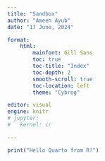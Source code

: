 ```yaml
---
title: "Sandbox"
author: "Ameen Ayub"
date: "17 June, 2024"

format: 
    html:
        mainfont: Gill Sans
        toc: true
        toc-title: "Index"
        toc-depth: 2
        smooth-scroll: true
        toc-location: left
        theme: "Cybrog"

editor: visual
engine: knitr
# jupyter:
#   kernel: ir

---
```


```r

print("Hello Quarto from R!")

```